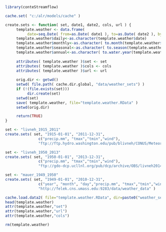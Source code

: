 ```r

library(conteStreamflow)

cache.set( "c:/alr/models/cache" )

```


```r
create.sets <- function( set, date1, date2, cols, url ) {     
     template.weather <- data.frame( 
          date=seq.Date( from=as.Date( date1 ), to=as.Date( date2 ), by="day" ) )
     template.weather$daily<-as.character(template.weather$date)
     template.weather$monthly<-as.character( to.month(template.weather$date) )
     template.weather$seasonal<-as.character( to.season(template.weather$date) )
     template.weather$annual<-as.character( to.water.year(template.weather$date) )
     
     attributes( template.weather )$set <- set
     attributes( template.weather )$cols <- cols
     attributes( template.weather )$url <- url
     
     orig.dir <- getwd()
     setwd( file.path( cache.dir.global, "data/weather_sets") )
     if (!(file.exists(set)))
          dir.create(set)
     setwd(set)
     save( template.weather, file="template.weather.RData" ) 
     setwd(orig.dir)

     return(TRUE)
}

```

```r

set <- "livneh_1915_2011"
create.sets( set, "1915-01-01", "2011-12-31",
               c("precip.mm", "tmax","tmin","wind"),
               "ftp://ftp.hydro.washington.edu/pub/blivneh/CONUS/Meteorology.asc.v.1.2.1915.2011.bz2/" )

set <- "livneh_1950_2013"
create.sets( set, "1950-01-01", "2013-12-31",
               c("precip.mm", "tmax","tmin","wind"),
               "ftp://gdo-dcp.ucllnl.org/pub/dcp/archive/OBS/livneh2014.1_16deg/ascii/daily/" )

set <- "mauer_1949_1950"
create.sets( set, "1949-01-01", "2010-12-31",
               c("year", "month", "day","precip.mm", "tmax","tmin","wind"),
               "http://felek.cns.umass.edu:9283/data/weather_data" )


```


```r
cache.load.data2( file="template.weather.RData", dir=paste0("weather_sets/",set) )
head(template.weather)
attr(template.weather,"set")
attr(template.weather,"url")
attr(template.weather,"cols")

rm(template.weather)

```
